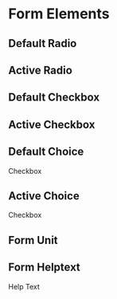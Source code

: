 

<Meta title='3.Molecules|Forms' />

# Form Elements

## Default Radio

<Preview withToolbar>
    <Story name='Radiobutton'>
        <FormRadiobutton />
    </Story>
</Preview>

## Active Radio

<Preview withToolbar>
    <Story name='Radiobutton (active)'>
        <FormRadiobutton checked={true} />
    </Story>
</Preview>

## Default Checkbox

<Preview withToolbar>
    <Story name='Checkbox'>
        <FormCheckbox />
    </Story>
</Preview>

## Active Checkbox

<Preview withToolbar>
    <Story name='Checkbox (active)'>
        <FormCheckbox checked={true} />
    </Story>
</Preview>

## Default Choice

<Preview withToolbar>
    <Story name='Default Choice'>
        <div className='o-block-short'>
            <div className='o-block-short__short-item'>
                <FormCheckbox id='inp-checkbox-02' />
            </div>
            <div className='o-block-short__body'>
                <label htmlFor='inp-checkbox-02' className='c-form-label'>
                    Checkbox
                </label>
            </div>
        </div>
    </Story>
</Preview>

## Active Choice

<Preview withToolbar>
    <Story name='Active Choice'>
        <div className='o-block-short'>
            <div className='o-block-short__short-item'>
                <FormCheckbox id='inp-checkbox-03' checked={true} />
            </div>
            <div className='o-block-short__body'>
                <label htmlFor='inp-checkbox-03' className='c-form-label'>
                    Checkbox
                </label>
            </div>
        </div>
    </Story>
</Preview>

## Form Unit

<Preview withToolbar>
    <Story name='Input with Unit'>
        <FormUnit />
    </Story>
</Preview>

## Form Helptext

<Preview withToolbar>
    <Story name='Helptext'>
        <p className='c-form-help-text'>Help Text</p>
    </Story>
</Preview>